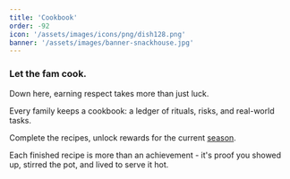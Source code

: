 ```yaml
---
title: 'Cookbook'
order: -92
icon: '/assets/images/icons/png/dish128.png'
banner: '/assets/images/banner-snackhouse.jpg'
---
```


### Let the fam cook.

Down here, earning respect takes more than just luck.

Every family keeps a cookbook: a ledger of rituals, risks, and real-world tasks.

Complete the recipes, unlock rewards for the current [season](./seasons/sunnyside).

Each finished recipe is more than an achievement - it's proof you showed up, stirred the pot, and lived to serve it hot.
